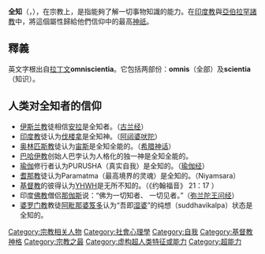 {{expand language|1=en|page=|time=2019-10-24T11:56:03+00:00}}
{{Unreferenced |time=2010-06-20T18:34:32+00:00 }}
'''全知'''（{{lang-en|omniscience}}，{{IPAc-en|ɒ|m|ˈ|n|ɪ|ʃ|ə|n|s}}），在宗教上，是指能夠了解一切事物知識的能力。在[[印度教|印度教]]與[[亞伯拉罕諸教|亞伯拉罕諸教]]中，將這個屬性歸給他們信仰中的最高[[神祇|神祇]]。

==釋義==
英文字根出自[[拉丁文|拉丁文]]'''omniscientia'''。它包括两部份：'''omnis'''（全部）及'''scientia'''（知识）。

== 人类对全知者的信仰 ==
*[[伊斯兰教|伊斯兰教]]徒相信[[安拉|安拉]]是全知者。（[[古兰经|古兰经]]）
*[[印度教|印度教]]徒认为[[伐楼拿|伐楼拿]]是全知神。（[[阿闼婆吠陀|阿闼婆吠陀]]）
*[[古希臘宗教|奥林匹斯教]]徒认为[[宙斯|宙斯]]是全知全能的。（[[希腊神话|希腊神话]]）
*[[巴哈伊教|巴哈伊教]]创始人巴孛认为人格化的独一神是全知全能的。
*[[瑜伽|瑜伽]]修行者认为PURUSHA（真实自我）是全知的。（[[瑜伽经|瑜伽经]]）
*[[耆那教|耆那教]]徒认为Paramatma（最高境界的灵魂）是全知的。（Niyamsara）
*[[基督教|基督教]]的彼得认为[[YHWH|YHWH]]是无所不知的。（《约翰福音》 21：17 ）
*印度[[佛教|佛教]]僧侣[[那伽斯|那伽斯]]说：“佛为一切知者、 一切见者。”（[[弥兰陀王问经|弥兰陀王问经]]）
*[[婆罗门教|婆罗门教]]教徒[[阿毗那婆笈多|阿毗那婆笈多]]认为“吾即[[湿婆|湿婆]]”的纯想（suddhavikalpa）状态是全知的。

{{religion-stub}}

[[Category:宗教相关人物|Category:宗教相关人物]]
[[Category:社會心理學|Category:社會心理學]]
[[Category:自我|Category:自我]]
[[Category:基督教神格|Category:基督教神格]]
[[Category:宗教之最|Category:宗教之最]]
[[Category:虚构超人类特征或能力|Category:虚构超人类特征或能力]]
[[Category:超能力|Category:超能力]]